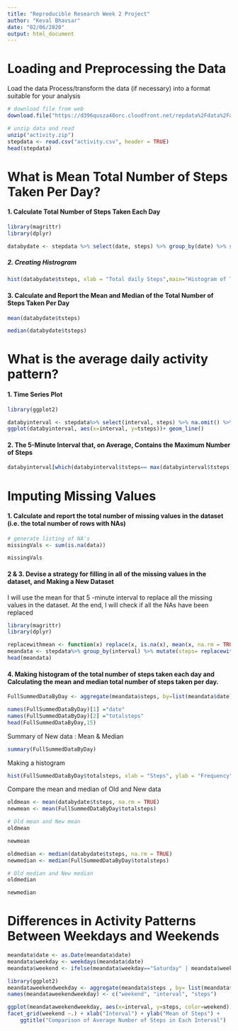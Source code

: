 ```yaml
---
title: "Reproducible Research Week 2 Project"
author: "Keval Bhavsar"
date: "02/06/2020"
output: html_document
---
```


# Loading and Preprocessing the Data  
Load the data Process/transform the data (if necessary) into a format suitable for your analysis
```R

# download file from web
download.file("https://d396qusza40orc.cloudfront.net/repdata%2Fdata%2Factivity.zip", destfile = "activity.zip", mode="wb")

# unzip data and read 
unzip("activity.zip")
stepdata <- read.csv("activity.csv", header = TRUE)
head(stepdata)
```

# What is Mean Total Number of Steps Taken Per Day?
#### 1. Calculate Total Number of Steps Taken Each Day
```R
library(magrittr)
library(dplyr)

databydate <- stepdata %>% select(date, steps) %>% group_by(date) %>% summarize(tsteps= sum(steps)) %>%na.omit()

```
##### 2. Creating Histrogram
```R
hist(databydate$tsteps, xlab = "Total daily Steps",main="Histogram of Total Steps by day", breaks = 20)
```

#### 3. Calculate and Report the Mean and Median of the Total Number of Steps Taken Per Day
```R
mean(databydate$tsteps)
```
```R
median(databydate$tsteps)
```

# What is the average daily activity pattern?
#### 1. Time Series Plot
```R

library(ggplot2)

databyinterval <- stepdata%>% select(interval, steps) %>% na.omit() %>% group_by(interval) %>% summarize(tsteps= mean(steps)) 
ggplot(databyinterval, aes(x=interval, y=tsteps))+ geom_line()

```

#### 2. The 5-Minute Interval that, on Average, Contains the Maximum Number of Steps

```R
databyinterval[which(databyinterval$tsteps== max(databyinterval$tsteps)),]
```

# Imputing Missing Values
#### 1. Calculate and report the total number of missing values in the dataset (i.e. the total number of rows with NAs)

```R
# generate listing of NA's
missingVals <- sum(is.na(data))
```
```R
missingVals
```

#### 2 & 3. Devise a strategy for filling in all of the missing values in the dataset, and Making a New Dataset
I will use the mean for that 5 -minute interval to replace all the missing values in the dataset. At the end, I will check if all the NAs have been replaced

```R
library(magrittr)
library(dplyr)

replacewithmean <- function(x) replace(x, is.na(x), mean(x, na.rm = TRUE))
meandata <- stepdata%>% group_by(interval) %>% mutate(steps= replacewithmean(steps))
head(meandata)
```

#### 4. Making histogram of the total number of steps taken each day and Calculating the mean and median total number of steps taken per day.

```R
FullSummedDataByDay <- aggregate(meandata$steps, by=list(meandata$date), sum)

names(FullSummedDataByDay)[1] ="date"
names(FullSummedDataByDay)[2] ="totalsteps"
head(FullSummedDataByDay,15)
```

Summary of New data : Mean & Median
```R
summary(FullSummedDataByDay)
```

Making a histogram
```R
hist(FullSummedDataByDay$totalsteps, xlab = "Steps", ylab = "Frequency", main = "Total Daily Steps", breaks = 20)
```

Compare the mean and median of Old and New data
```R
oldmean <- mean(databydate$tsteps, na.rm = TRUE)
newmean <- mean(FullSummedDataByDay$totalsteps)

# Old mean and New mean
oldmean
```
```R
newmean
```
```R
oldmedian <- median(databydate$tsteps, na.rm = TRUE)
newmedian <- median(FullSummedDataByDay$totalsteps)

# Old median and New median
oldmedian
```
```R
newmedian
```

# Differences in Activity Patterns Between Weekdays and Weekends
```R
meandata$date <- as.Date(meandata$date)
meandata$weekday <- weekdays(meandata$date)
meandata$weekend <- ifelse(meandata$weekday=="Saturday" | meandata$weekday=="Sunday", "Weekend", "Weekday" )

library(ggplot2)
meandataweekendweekday <- aggregate(meandata$steps , by= list(meandata$weekend, meandata$interval), na.omit(mean))
names(meandataweekendweekday) <- c("weekend", "interval", "steps")

ggplot(meandataweekendweekday, aes(x=interval, y=steps, color=weekend)) + geom_line()+
facet_grid(weekend ~.) + xlab("Interval") + ylab("Mean of Steps") +
    ggtitle("Comparison of Average Number of Steps in Each Interval")
```